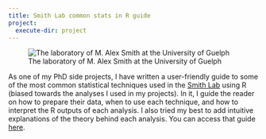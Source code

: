 ```yaml
---
title: Smith Lab common stats in R guide
project:
  execute-dir: project
---
```


![The laboratory of M. Alex Smith at the University of Guelph](smith_lab_logo.png)

As one of my PhD side projects, I have written a user-friendly guide to some of the most common
statistical techniques used in the [Smith Lab](https://www.malexsmith.com/) using R (biased towards the analyses I used in my projects). In it, I guide the reader on how to prepare their data, when to use each technique, and how to interpret the R outputs of each analysis. I also tried my best to add intuitive explanations of the theory behind each analysis. You can access that guide [here](https://loureiro-alexandre.github.io/smith_lab_common_stats.html).